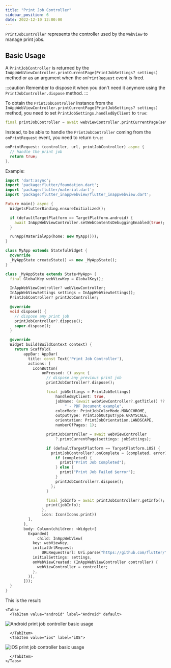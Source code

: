 ```yaml
---
title: "Print Job Controller"
sidebar_position: 6
date: 2022-12-10 12:00:00
---
```



<head>
  <title>WebView Print Job Controller | {config.title}</title>
</head>

`PrintJobController` represents the controller used by the `WebView` to manage print jobs.

## Basic Usage

A `PrintJobController` is returned by the `InAppWebViewController.printCurrentPage(PrintJobSettings? settings)` method or
as an argument when the `onPrintRequest` event is fired.

:::caution
Remember to dispose it when you don't need it anymore using the `PrintJobController.dispose` method.
:::

To obtain the `PrintJobController` instance from the `InAppWebViewController.printCurrentPage(PrintJobSettings? settings)` method,
you need to set `PrintJobSettings.handledByClient` to `true`:

```dart
final printJobController = await webViewController.printCurrentPage(settings: PrintJobSettings(handledByClient: true));
```

Instead, to be able to handle the `PrintJobController` coming from the `onPrintRequest` event, you need to return `true`:
```dart
onPrintRequest: (controller, url, printJobController) async {
  // handle the print job
  return true;
},
```

Example:
```dart
import 'dart:async';
import 'package:flutter/foundation.dart';
import 'package:flutter/material.dart';
import 'package:flutter_inappwebview/flutter_inappwebview.dart';

Future main() async {
  WidgetsFlutterBinding.ensureInitialized();

  if (defaultTargetPlatform == TargetPlatform.android) {
    await InAppWebViewController.setWebContentsDebuggingEnabled(true);
  }

  runApp(MaterialApp(home: new MyApp()));
}

class MyApp extends StatefulWidget {
  @override
  _MyAppState createState() => new _MyAppState();
}

class _MyAppState extends State<MyApp> {
  final GlobalKey webViewKey = GlobalKey();

  InAppWebViewController? webViewController;
  InAppWebViewSettings settings = InAppWebViewSettings();
  PrintJobController? printJobController;

  @override
  void dispose() {
    // dispose any print job
    printJobController?.dispose();
    super.dispose();
  }

  @override
  Widget build(BuildContext context) {
    return Scaffold(
        appBar: AppBar(
          title: const Text('Print Job Controller'),
          actions: [
            IconButton(
                onPressed: () async {
                  // dispose any previous print job
                  printJobController?.dispose();

                  final jobSettings = PrintJobSettings(
                      handledByClient: true,
                      jobName: (await webViewController?.getTitle() ?? '') +
                          " - PDF Document example",
                      colorMode: PrintJobColorMode.MONOCHROME,
                      outputType: PrintJobOutputType.GRAYSCALE,
                      orientation: PrintJobOrientation.LANDSCAPE,
                      numberOfPages: 1);

                  printJobController = await webViewController
                      ?.printCurrentPage(settings: jobSettings);

                  if (defaultTargetPlatform == TargetPlatform.iOS) {
                    printJobController?.onComplete = (completed, error) async {
                      if (completed) {
                        print("Print Job Completed");
                      } else {
                        print("Print Job Failed $error");
                      }
                      printJobController?.dispose();
                    };
                  }

                  final jobInfo = await printJobController?.getInfo();
                  print(jobInfo);
                },
                icon: Icon(Icons.print))
          ],
        ),
        body: Column(children: <Widget>[
          Expanded(
              child: InAppWebView(
            key: webViewKey,
            initialUrlRequest:
                URLRequest(url: Uri.parse("https://github.com/flutter/")),
            initialSettings: settings,
            onWebViewCreated: (InAppWebViewController controller) {
              webViewController = controller;
            },
          )),
        ]));
  }
}
```

This is the result:

```mdx-code-block
<Tabs>
  <TabItem value="android" label="Android" default>
```
![Android print job controller basic usage](./print-job-controller/android-print-job-controller-basic-usage.gif "Android print job controller basic usage.")
```mdx-code-block
  </TabItem>
  <TabItem value="ios" label="iOS">
```
![iOS print job controller basic usage](./print-job-controller/ios-print-job-controller-basic-usage.gif "iOS print job controller basic usage.")
```mdx-code-block
  </TabItem>
</Tabs>
```
